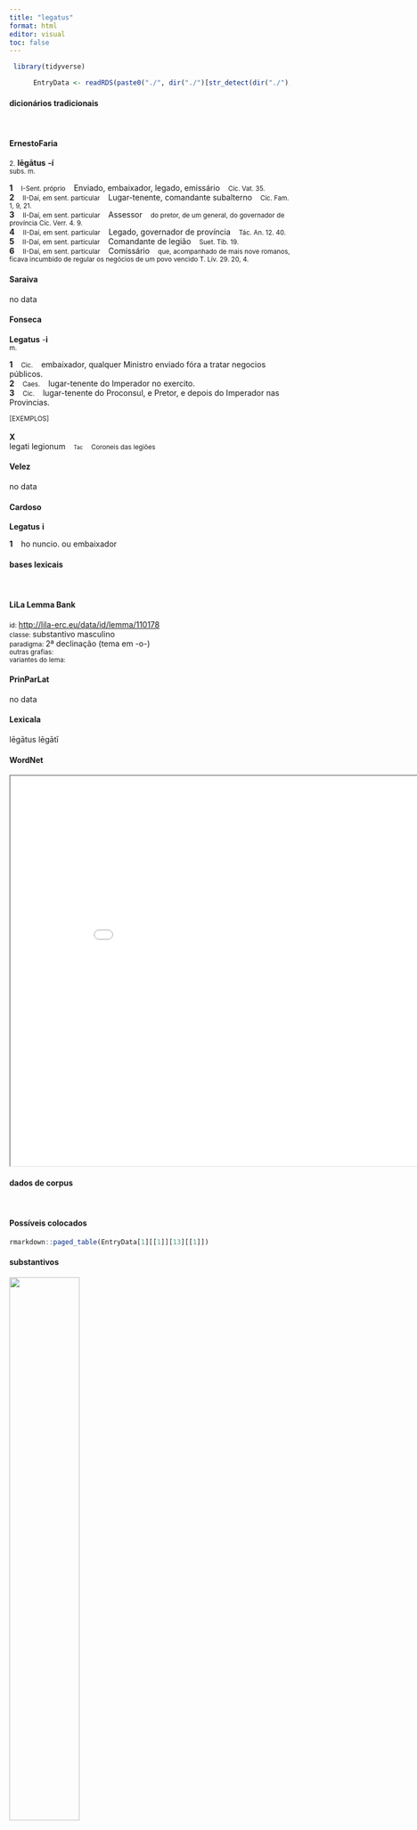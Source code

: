 ```yaml
---
title: "legatus"
format: html
editor: visual
toc: false
---
```



```r
 library(tidyverse) 

      EntryData <- readRDS(paste0("./", dir("./")[str_detect(dir("./"), "_xx108-101-103-97-116-117-115xx_.rds")]))

```


#### dicionários tradicionais

&emsp;




::: panel-tabset

#### ErnestoFaria

<small>2.</small> <b>lēgātus</b> <b>-í</b> <br> <small>subs. m.</small> <br> <small></small>   <p> <b>1</b> &ensp; <small>I-Sent. próprio</small> &ensp; Enviado, embaixador, legado, emissário &ensp; <small>Cíc. Vat. 35.</small> <br> <b>2</b> &ensp; <small>II-Daí, em sent. particular</small> &ensp; Lugar-tenente, comandante subalterno &ensp; <small>Cíc. Fam. 1, 9, 21.</small> <br> <b>3</b> &ensp; <small>II-Daí, em sent. particular</small> &ensp; Assessor &ensp; <small>do pretor, de um general, do governador de província Cíc. Verr. 4. 9.</small> <br> <b>4</b> &ensp; <small>II-Daí, em sent. particular</small> &ensp; Legado, governador de província &ensp; <small>Tác. An. 12. 40.</small> <br> <b>5</b> &ensp; <small>II-Daí, em sent. particular</small> &ensp; Comandante de legião &ensp; <small>Suet. Tib. 19.</small> <br> <b>6</b> &ensp; <small>II-Daí, em sent. particular</small> &ensp; Comissário &ensp; <small>que, acompanhado de mais nove romanos, ficava incumbido de regular os negócios de um povo vencido T. Lív. 29. 20, 4.</small> </p>




#### Saraiva

no data




#### Fonseca

<b>Legatus</b> -<b>i</b> <br> <small>m.</small>   <p> <b>1</b> &ensp; <small>Cic.</small> &ensp; embaixador, qualquer Ministro enviado fóra a tratar negocios públicos. <br> <b>2</b> &ensp; <small>Caes.</small> &ensp; lugar-tenente do Imperador no exercito. <br> <b>3</b> &ensp; <small>Cic.</small> &ensp; lugar-tenente do Proconsul, e Pretor, e depois do Imperador nas Provincias. </p>   <p><small>[EXEMPLOS]</small><br> <br><b>X</b><br>legati legionum &ensp; <small><small>Tac</small></small> &ensp; <small>Coroneis das legiões</small> </p>




#### Velez

no data




#### Cardoso

<b>Legatus</b> <b>i</b>   <p> <b>1</b> &ensp; ho nuncio. ou embaixador </p>


:::



#### bases lexicais

&emsp;






::: panel-tabset

#### LiLa Lemma Bank

<small> id: </small> <a href=' http://lila-erc.eu/data/id/lemma/110178 ' target="_blank"> http://lila-erc.eu/data/id/lemma/110178 </a> <br>
<small> classe: </small> substantivo masculino   <br>
<small> paradigma: </small> 2ª declinação (tema em -o-) <br>
<small> outras grafias: </small>  <br>
<small> variantes do lema: </small>  <br>





#### PrinParLat

no data




#### Lexicala

lēgātus 
 lēgātī




#### WordNet

<iframe width='900' height='700' src='Media/Tree__xx108-101-103-97-116-117-115xx__sem_type_lexemes_pt.html'>

</iframe>


:::



#### dados de corpus

&emsp;




::: panel-tabset

#### Possíveis colocados

```r

rmarkdown::paged_table(EntryData[1][[1]][13][[1]])

```


#### substantivos

![](./Media/wordcloud__xx108-101-103-97-116-117-115xx__BY_collocate_scoreSUBST.webp){width=50% fig-alt='This chart plots collocate by scoreSUBST, for the headword legatus here are all the values plotted: collocate: mitto; scoreSUBST: 0. collocate: Allobroges; scoreSUBST: 0. collocate: labienus; scoreSUBST: 0. collocate: singulus; scoreSUBST: 0. collocate: Caesar; scoreSUBST: 0. collocate: exercitus; scoreSUBST: 2. collocate: ad; scoreSUBST: 0. collocate: Pompeius; scoreSUBST: 0. collocate: intellego; scoreSUBST: 0. collocate: numquam; scoreSUBST: 0. collocate: uenio; scoreSUBST: 0. collocate: cum; scoreSUBST: 0. collocate: ab; scoreSUBST: 0. collocate: de; scoreSUBST: 0'}




#### adjetivos

![](./Media/wordcloud__xx108-101-103-97-116-117-115xx__BY_collocate_scoreADJ.webp){width=50% fig-alt='This chart plots collocate by scoreADJ, for the headword legatus here are all the values plotted: collocate: mitto; scoreADJ: 0. collocate: Allobroges; scoreADJ: 0. collocate: labienus; scoreADJ: 2. collocate: singulus; scoreADJ: 2. collocate: Caesar; scoreADJ: 0. collocate: exercitus; scoreADJ: 0. collocate: ad; scoreADJ: 0. collocate: Pompeius; scoreADJ: 0. collocate: intellego; scoreADJ: 0. collocate: numquam; scoreADJ: 0. collocate: uenio; scoreADJ: 0. collocate: cum; scoreADJ: 0. collocate: ab; scoreADJ: 0. collocate: de; scoreADJ: 0'}




#### verbos

![](./Media/wordcloud__xx108-101-103-97-116-117-115xx__BY_collocate_scoreVERBO.webp){width=50% fig-alt='This chart plots collocate by scoreVERBO, for the headword legatus here are all the values plotted: collocate: mitto; scoreVERBO: 3. collocate: Allobroges; scoreVERBO: 0. collocate: labienus; scoreVERBO: 0. collocate: singulus; scoreVERBO: 0. collocate: Caesar; scoreVERBO: 0. collocate: exercitus; scoreVERBO: 0. collocate: ad; scoreVERBO: 0. collocate: Pompeius; scoreVERBO: 0. collocate: intellego; scoreVERBO: 2. collocate: numquam; scoreVERBO: 0. collocate: uenio; scoreVERBO: 2. collocate: cum; scoreVERBO: 0. collocate: ab; scoreVERBO: 0. collocate: de; scoreVERBO: 0'}




#### advérbios

![](./Media/wordcloud__xx108-101-103-97-116-117-115xx__BY_collocate_scoreADV.webp){width=50% fig-alt='This chart plots collocate by scoreADV, for the headword legatus here are all the values plotted: collocate: mitto; scoreADV: 0. collocate: Allobroges; scoreADV: 0. collocate: labienus; scoreADV: 0. collocate: singulus; scoreADV: 0. collocate: Caesar; scoreADV: 0. collocate: exercitus; scoreADV: 0. collocate: ad; scoreADV: 0. collocate: Pompeius; scoreADV: 0. collocate: intellego; scoreADV: 0. collocate: numquam; scoreADV: 2. collocate: uenio; scoreADV: 0. collocate: cum; scoreADV: 0. collocate: ab; scoreADV: 0. collocate: de; scoreADV: 0'}




#### preposições e conjunções

![](./Media/wordcloud__xx108-101-103-97-116-117-115xx__BY_collocate_scoreFUNC.webp){width=50% fig-alt='This chart plots collocate by scoreFUNC, for the headword legatus here are all the values plotted: collocate: mitto; scoreFUNC: 0. collocate: Allobroges; scoreFUNC: 0. collocate: labienus; scoreFUNC: 0. collocate: singulus; scoreFUNC: 0. collocate: Caesar; scoreFUNC: 0. collocate: exercitus; scoreFUNC: 0. collocate: ad; scoreFUNC: 30. collocate: Pompeius; scoreFUNC: 0. collocate: intellego; scoreFUNC: 0. collocate: numquam; scoreFUNC: 0. collocate: uenio; scoreFUNC: 0. collocate: cum; scoreFUNC: 20. collocate: ab; scoreFUNC: 20. collocate: de; scoreFUNC: 10'}


:::



::: panel-tabset

#### ExemplosTraduzidos

<p> at <b>legatos</b> misimus <br> <small> Cic.Phil.7.14.1 <br> Mas enviamos legados. <small> [JDD] </small> </small> </p>
; <p> ad hunc utrum <b>legatos</b> an legiones ire oportebat <br> <small> Cic.Phil.6.9.4 <br> O que convinha irem até ele legados ou legiões? <small> [JDD] </small> </small> </p>
; <p> interim a compluribus ciuitatibus ad eum <b>legati</b> ueniunt <br> <small> Caes.Gal.4.18.3 <br> Entrementes, chegam até ele legados de muitas cidades. <small> [JDD] </small> </small> </p>
; <p> eodem die <b>legati</b> ab hostibus missi ad Caesarem de pace uenerunt <br> <small> Caes.Gal.4.36.1 <br> No mesmo dia legados enviados pelos inimigos vieram a César acerca da paz. <small> [JDD] </small> </small> </p>
; <p> a quibus cum paucorum dierum iter abesset <b>legati</b> ab his uenerunt <br> <small> Caes.Gal.4.7.2 <br> Quando distava deles uma marcha de poucos dias, vieram legados desses. <small> [JDD] </small> </small> </p>
; <p> idem iste Mithridates ne ne ad eundem Cn. Pompeium <b>legatum</b> usque in Hispaniam misit <br> <small> Cic.Man.46 <br> E esse mesmo Mitridates, acaso não enviou até à Hispânia um legado ao mesmo Cneu Pompeu? <small> [JDD] </small> </small> </p>
; <p> itaque T. Labienum <b>legatum</b> in Treueros qui proximi flumini Rheno sunt cum equitatu mittit <br> <small> Caes.Gal.3.11.1 <br> E assim envia para os Tréveros, que estão proximos aos rio Reno, o legado Tito Labieno com uma cavalaria. <small> [JDD] </small> </small> </p>
; <p> at ex altera parte C. Antonius pedibus aeger quod proelio adesse nequibat M. Petreio <b>legato</b> exercitum permittit <br> <small> Sal.Cat.59.4 <br> Já do outro lado, Caio Antônio, porque não podia, por estar doente dos pés, participar do combate, entrega o exército a seu lugar-tenente Marco Petreio. <small> [JDD] </small> </small> </p>
; <p> erant Menapii propinqui Eburonum finibus perpetuis paludibus siluisque muniti qui uni ex Gallia de pace ad Caesarem <b>legatos</b> numquam miserant <br> <small> Caes.Gal.6.5.4 <br> Havia os menápios, próximos aos limites dos eburões, defendidos por perpétuos pântanos e florestas, que eram os únicos da Gália que nunca tinham enviado legados a César acerca da paz. <small> [JDD] </small> </small> </p>
; <p> Heluetii repentino eius aduentu commoti cum id quod ipsi diebus XX aegerrime confecerant ut flumen transirent illum uno die fecisse intellegerent <b>legatos</b> ad eum mittunt <br> <small> Caes.Gal.1.13.2 <br> Os helvécios, abalados com sua repentina chegada, ao perceberem que o que eles próprios tinham concluído, com dificuldade, em 20 dias, ou seja, atravessar o rio, ele tinha feito em um único dia, enviam embaixadores até ele. <small> [JDD] </small> </small> </p>
; <p> erat scriptum ipsius manu Allobrogum senatui et populo sese quae eorum <b>legatis</b> confirmasset facturum esse orare ut item illi facerent quae sibi eorum <b>legati</b> recepissent <br> <small> Cic.Catil.3.10.7 <br> Estava escrito, por sua própria mão, para o senado e povo dos alóbroges que ele faria as coisas que tinha afirmado aos legados deles; que rogava que eles também fizessem os compromissos que seus legados tinham contraído. <small> [JDD] </small> </small> </p>
; <p> Caesar singulis legionibus singulos <b>legatos</b> et quaestorem praefecit uti eos testes suae quisque uirtutis haberet ipse a dextro cornu quod eam partem minime firmam hostium esse animaduerterat proelium commisit <br> <small> Caes.Gal.1.52.1 <br> César pôs à frente de cada legião um embaixador e um questor, para que cada um os tivesse como testemunhas de seu valor; ele próprio travou o combate com sua ala direita, porque tinha observado que essa era a parte menos firme dos inimigos. <small> [JDD] </small> </small> </p>





#### Frequência por autor

![](./Media/barchart__xx108-101-103-97-116-117-115xx__lemma_BY_author_Frequencies.webp){width=50% fig-alt='This charts plots the frequency of lemma by author_Frequencies. The Caesar subcorpus registers the highest normalized frequency, with the value of 30.21 and an absolute frequency of 80. The Suetonius subcorpus follows, with a normalized frequency of 0 and an absolute frequency of 0. the subcorpus with the least normalized frequency is Ovidius with the normalized value of 0 and an absolute freqeuncy of 0. here are all the values: subcorpus: Caesar ; normalized frequency: 80 ; absolute frequency: 30.213762368759. subcorpus: Cicero ; normalized frequency: 97 ; absolute frequency: 6.04271012434278. subcorpus: Horatius ; normalized frequency: 1 ; absolute frequency: 0.888020602077968. subcorpus: Ovidius ; normalized frequency: 0 ; absolute frequency: 0. subcorpus: Phaedrus ; normalized frequency: 0 ; absolute frequency: 0. subcorpus: Sallustius ; normalized frequency: 17 ; absolute frequency: 15.7684815879789. subcorpus: Seneca ; normalized frequency: 1 ; absolute frequency: 0.186633321513223. subcorpus: Suetonius ; normalized frequency: 0 ; absolute frequency: 0. subcorpus: Tacitus ; normalized frequency: 5 ; absolute frequency: 17.164435290079. subcorpus: Vergilius ; normalized frequency: 0 ; absolute frequency: 0. subcorpus: Hieronymus ; normalized frequency: 0 ; absolute frequency: 0'}




#### Frequência por gênero

![](./Media/barchart__xx108-101-103-97-116-117-115xx__lemma_BY_genre_Frequencies.webp){width=50% fig-alt='This charts plots the frequency of lemma by genre_Frequencies. The Prosa.histórica subcorpus registers the highest normalized frequency, with the value of 24.83 and an absolute frequency of 102. The Prosa.filosófica subcorpus follows, with a normalized frequency of 0.66 and an absolute frequency of 4. the subcorpus with the least normalized frequency is Poesia.didática with the normalized value of 0 and an absolute freqeuncy of 0. here are all the values: subcorpus: Prosa.histórica ; normalized frequency: 102 ; absolute frequency: 24.8302052143431. subcorpus: Prosa.filosófica ; normalized frequency: 4 ; absolute frequency: 0.658967727055567. subcorpus: Prosa.oratória ; normalized frequency: 83 ; absolute frequency: 7.96904553877469. subcorpus: Prosa.epistolográfica ; normalized frequency: 11 ; absolute frequency: 2.91475661782241. subcorpus: Poesia.lírica ; normalized frequency: 1 ; absolute frequency: 0.84125515268781. subcorpus: Poesia.didática ; normalized frequency: 0 ; absolute frequency: 0. subcorpus: Poesia.trágica ; normalized frequency: 0 ; absolute frequency: 0. subcorpus: Poesia.épica ; normalized frequency: 0 ; absolute frequency: 0. subcorpus: Prosa.ficcional ; normalized frequency: 0 ; absolute frequency: 0'}




#### Frequência por século

![](./Media/barchart__xx108-101-103-97-116-117-115xx__lemma_BY_period_Frequencies.webp){width=50% fig-alt='This charts plots the frequency of lemma by period_Frequencies. The II.d.C. subcorpus registers the highest normalized frequency, with the value of 13.09 and an absolute frequency of 5. The I.a.C. subcorpus follows, with a normalized frequency of 9.08 and an absolute frequency of 195. the subcorpus with the least normalized frequency is IV.d.C. with the normalized value of 0 and an absolute freqeuncy of 0. here are all the values: subcorpus: I.a.C. ; normalized frequency: 195 ; absolute frequency: 9.07609960437514. subcorpus: I.d.C. ; normalized frequency: 1 ; absolute frequency: 0.152975370965275. subcorpus: II.d.C. ; normalized frequency: 5 ; absolute frequency: 13.0890052356021. subcorpus: IV.d.C. ; normalized frequency: 0 ; absolute frequency: 0'}


:::

